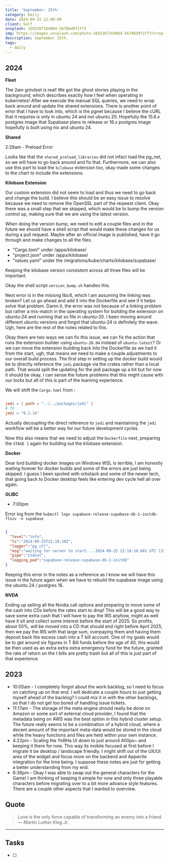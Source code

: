 ```yaml
---
title: 'September: 25th'
category: Daily
date: 2024-09-25 12:00:00
client: Self
unsplash: 1692387164064-5678bd9f1ff3
img: https://images.unsplash.com/photo-1692387164064-5678bd9f1ff3?crop=entropy&cs=srgb&fm=jpg&ixid=MnwzNjM5Nzd8MHwxfHJhbmRvbXx8fHx8fHx8fDE2ODE3NDg2ODY&ixlib=rb-4.0.3&q=85
description: September 25th. 
tags:
  - daily
---
```



## 2024

**Fleet**

The 2am grindset is real!
We got the ghost stories playing in the background, which describes exactly how I feel when operating in kubernetes!
After we execute the manual SQL queries, we need to wrap back around and update the shared extensions.
There is another point of error that I have to look into, which is the pgnet because I believe the cURL that it requires is only in ubuntu 24 and not ubuntu 20.
Hopefully the 15.6.x postgres image that Supabase plans to release or 16.x postgres image hopefully is built using nix and ubuntu 24.

**Shared**

2:28am - Preload Error

Looks like that the `shared_preload_libraries` did not infact load the pg_net, so we will have to go back around and fix that.
Furthermore, we can also use this part to load the `kilobase` extension too, okay made some changes to the chart to include the extensions.

**Kilobase Extension**

Our custom extension did not seem to load and thus we need to go back and change the build.
I believe this should be an easy issue to resolve because we need to remove the OpenSSL part of the reqwest client.
Okay there was a small step that we skipped, which would be to bump the version control up, making sure that we are using the latest version.

When doing the version bump, we need to edit a couple files and in the future we should have a shell script that would make these changes for us during a pull request.
Maybe after an official image is published, have it go through and make changes to all the files.

- "Cargo.toml" under /apps/kilobase/
- "project.json" under /apps/kilobase/
- "values.yaml" under the /migrations/kube/charts/kilobase/supabase/

Keeping the kilobase version consistent across all three files will be important.

Okay the shell script `version_bump.sh` handles this.

Next error is in the misisng libc6, which I am assuming the linking was broken?
Let us go ahead and add it into the Dockerfile and see if it helps solve that problem.
Damn it, the error was not because of a linking problem but rather a mis-match in the operating system for building the extension on ubuntu-24 and running that so file in ubuntu-20.
I been moving around different ubuntu versions and forgot that ubuntu-24 is definitely the wave. Ugh, here are the rest of the notes related to this.


Okay there are two ways we can fix this issue, we can fix the action that runs the extension builder using `ubuntu-20.04` instead of `ubuntu-latest`?
Or we can move the extension building back into the Dockerfile as we had it from the start, ugh, that means we need to make a couple adjustments to our overall build process.
The first step in setting up the docker build would be to directly reference the `jedi` package via the crates rather than a local path.
That would split the updating for the jedi package up a bit but for now it should be okay, I can sense the future problems that this might cause with our locks but all of this is part of the learning experience.

We will shift the `Cargo.toml` from :

```toml 

jedi = { path = "../../packages/jedi" }
# TO
jedi = "0.1.14"

```

Actually decoupling the direct reference to `jedi` and maintaining the `jedi` workflow will be a better way for our future development cycles.

Now this also means that we need to adjust the `Dockerfile` next, preparing the `STAGE 1` again for building out the kilobase extension.


**Docker**

Dear lord building docker images on Windows WSL is terrible, I am honestly waiting forever for docker builds and some of the errors are just being skipped.
I guess I been spoiled with orbstack and some of the newer tech, that going back to Docker desktop feels like entering dev cycle hell all over again.


**GLIBC**

- 7:00pm

Error log from the `kubectl logs supabase-release-supabase-db-1-initdb-flnzv -n supabase`

```json

{
  "level":"info",
  "ts":"2024-09-25T22:16:10Z",
  "logger":"pg_ctl",
  "msg":"waiting for server to start....2024-09-25 22:16:10.661 UTC [29] FATAL:  could not load library \"/usr/lib/postgresql/15/lib/kilobase.so\": /lib/x86_64-linux-gnu/libc.so.6: version `GLIBC_2.33' not found (required by /usr/lib/postgresql/15/lib/kilobase.so)",
  "pipe":"stdout",
  "logging_pod":"supabase-release-supabase-db-1-initdb"
}

```

Keeping this error in the notes as a reference as I know we will have this issue in the future again when we have to rebuild the supabase image using the ubuntu 24 / postgres 16.

**NVDA**

Ending up selling all the Nvidia call options and preparing to move some of the cash into CDs before the rates start to drop!
This will be a good way to save some extra cash that I will have to pay the IRS anyhow, might as well have it sit and collect some interest before the start of 2025.
So profits, about 50%, will be moved into a CD that should end right before April 2025, then we pay the IRS with that large sum, overpaying them and having them deposit back the excess cash into a T bill account.
One of my goals would be to get around six figures in T Bill funds before the age of 40, this would be then used as an extra extra extra emergency fund for the future, granted the rate of return on the t bills are pretty trash but all of this is just part of that experience.


<Adsense />

## 2023

- 10:05am - I completely forgot about the work backlog, so I need to focus on catching up on that end. I will dedicate a couple hours to just getting myself ahead of the backlog? I could mix it in with the other backlogs, so that I do not get too bored of handling issue tickets. 
- 11:17am - The storage of the meta engine should really be done on Amazon or some sort of external cloud provider, I found that the metadata being on AWS was the best option in this hybrid cluster setup. The future really seems to be a combination of a hybrid cloud, where a decent amount of the important meta-data would be stored in the cloud while the heavy functions and files are held within your own instance.  
- 4:22pm - Scaling the YoRHa UI down to just around 400px~ and keeping it there for now. This way its mobile focused at first before I migrate it be desktop / landscape friendly. I might shift out of the UX/UI area of the widget and focus more on the backend and Appwrite integration for the time being. I suppose these notes are just for getting a better understanding from my end. 
- 6:36pm - Okay I was able to swap out the general characters for the Game! I am thinking of keeping it simple for now and only three playable characters before migrating over to a bit more advance style features. There are a couple other aspects that I wanted to overview. 

## Quote

> Love is the only force capable of transforming an enemy into a friend.
> — <cite>Martin Luther King Jr.</cite>

---

## Tasks

- [ ]
